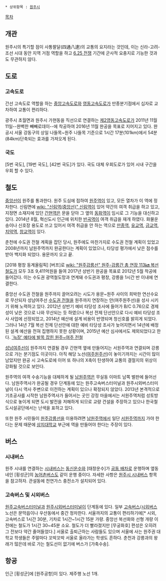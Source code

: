  * 상위항목 : [[원주시]]

[[목차]]
== 개관 ==
원주시의 특기할 점이 사통팔달(四通八達)의 교통의 요지라는 것인데, 이는 신라-고려-조선 시대 동안 지역 거점 역할을 하고 [[6.25 전쟁]] 기간에 군사적 요충지로 기능한 것과도 무관하지 않다. 

== 도로 ==
=== 고속도로 ===
간선 고속도로 역할을 하는 [[중앙고속도로]]와 [[영동고속도로]]가 만종분기점에서 십자로 교차하여 교통이 편리하다.

광주시 초월면과 원주시 가현동을 직선으로 연결하는 [[광주원주고속도로|제2영동고속도로]]가 2011년 11월 11일--완벽한 빼빼로데이--에 착공하여 2016년 11월 완공을 목표로 지어지고 있다. 완공시 서울 강동구의 상일 나들목~원주 나들목 기준으로 1시간 17분(101km)에서 54분(84km)단축되는 효과를 가져오게 된다.

=== 국도 ===
[5번 국도], [19번 국도], [42번 국도]가 있다. 국도 대체 우회도로가 있어 시내 구간을 우회 할 수 있다.

== 철도 ==
[[중앙선]]이 원주를 통과한다. 원주 도심에 접하여 [[원주역]]이 있고, 모든 열차가 이 역에 정차한다. 신림면에 [[wiki: "신림역(중앙선)" 신림역]]이 있어 약간의 여객 취급을 하고 있고, 지정면 소재지에 있던 [[간현역]]은 문을 닫아 그 옆의 [[동화역]]이 임시로 그 기능을 대신하고 있다. 2014년 8월, 혁신도시 인근에 위치한 [[반곡역]]이 여객 취급을 재개 하였다. 화물운송이나 신호장 용도로 쓰고 있어서 여객 취급을 안 하는 역으로 [[만종역]], [[유교역]], [[금교역]], [[치악역]], [[창교역]]이 있다.

춘천에 수도권 전철 계획을 잡던 당시, 원주에도 마찬가지로 수도권 전철 계획이 있었고 2008년까지 남원주역까지 완공한다는 계획이 있었으나, 타당성 평가에서 낮은 점수를 받아 백지화 되었다. 용문까지 오고 끝.

[2018 평창 동계올림픽] [버프]로 [[wiki: "원주강릉선" 원주-강릉간 총 연장 113㎞ 복선철도]]가 모두 3조 9,411억원을 들여 2017년 상반기 완공을 목표로  2012년 5월 착공에 들어갔다. 이는 수도권 광역철도망과 연계돼 수도권과 평창, 강릉을 1시간 반 이내에 연결한다. 

중앙선 수도권 전철을 원주까지 끌어오려는 시도가 용문~원주 사이의 희박한 연선수요로 무산되자 성남여주선 [[수도권 전철]]을 원주까지 연장하는 안(여주원주선)을 성사 시키기 위해 노력하고 있다. 2012년 상반기 예비 타당성 조사에 들어가 B/C 0.76으로 경제성이 낮은 것으로 나와 무산되는 듯 하였으나 복선 전제 단선안으로 다시 예비 타당성 조사 사업에 선정되었고, 2014년 예산에 설계 비용이 반영되며 청신호를 밝히게 되었다. 그러나 14년 7월 복선 전제 단선안에 대한 예비 타당성 조사가 늦어지면서 14년에 배정된 설계 예산을 전혀 집행하지 못한 상황이며, 2015년 예산 심사에서도 제외되었다고 한다. [http://news.naver.com/main/read.nhn?mode=LSD&mid=sec&sid1=102&oid=087&aid=0000515173 `늑장' 예타에 발목 잡힌 원주~여주 전철]

[[중부내륙선|성남여주선]]이 원주까지 연결될 경우 간현역 옆에 만들어지는 서원주역과 연결되며 강릉으로 가는 분기점도 이곳이다. 아직 해당 노선([[여주원주선]])이 놓이기까지는 시간이 많이 남았지만 완공 시 고속도로에 이어 또 하나의 X축이 탄생하여 교통의 결절지의 위상이 강화될 것으로 보인다.

원주역의 여객 수송기능을 대체하게 될 [[남원주역]]은 무실동 이마트 남쪽 벌판에 들어선다. 남원주역사가 완공될 경우 단계동에 있는 원주고속버스터미널과 원주시외버스터미널이 다시 역사 주변으로 이전하는 계획이 있으나 확정되지 않았다. 2013년 본격적으로 기초공사를 시작한 남원주역사가 들어서는 곳인 강정 마을에서는 서원주역처럼 성토방식으로 놓이게 되면 도시 발전을 저해하게 되므로 교량 건설을 주장하고 있으나 한국철도시설공단에서는 난색을 표하고 있다.

또한 원주 시민들이 [[원주강릉선]]을 이용하려면 [[남원주역]]에서 일단 [[서원주역]]까지 가야 한다는 문제 때문에 [[상지대학교]] 부근에 역을 만들어야 한다는 주장이 있다.

== 버스 ==
=== 시내버스 ===
원주 시내를 연결하는 [[시내버스]]는 [[동신운수]]와 [태창운수]가 [[공동 배차]]로 운행하며 옆동네인 [횡성군]의 [[농어촌버스]]도 같이 운행 중이다. 자세한 사항은 [[원주시 시내버스]] 항목을 참고하자. 관설동에 천연가스 충전소가 설치되어 있다.

=== 고속버스 및 시외버스 ===
[[원주고속버스터미널]]과 [[원주시외버스터미널]]이 단계동에 있다. 일부 [[고속버스]]/[[시외버스]] 노선은 문막읍이나 우산동에서 중간 정차한다. 서울까지의 교통이 편리하기에[* 시외, 고속버스로 1시간 30분, 기차로 1시간~1시간 15분 가량. 중앙선 복선화와 선형 개량 이전에는 철도가 1시간 30~45분 소요. 철도가 더 빨라졌지만 [무궁화호] 편성은 오히려 그 전보다 약간 줄어들었다.] 서울로 출퇴근하는 사람들도 있으며 서울에 사는 원주권 대학교 학생들은 주말마다 꼬박꼬박 서울로 올라가는 학생도 흔하다. 춘천과 강릉과의 왕래가 많은데 바로 가는 철도선이 없기에 버스가 [가축수송].

== 항공 ==
인근 [횡성군]에 [원주공항]이 있다. 제주행 노선 1개.
